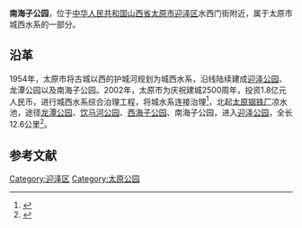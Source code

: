 {{coord|37.86165|112.54698|display=title}}
'''南海子公园'''，位于[[中华人民共和国|中华人民共和国]][[山西省|山西省]][[太原市|太原市]][[迎泽区|迎泽区]]水西门街附近，属于太原市城西水系的一部分。

== 沿革 ==
1954年，太原市将古城以西的护城河规划为城西水系，沿线陆续建成[[迎泽公园|迎泽公园]]、龙潭公园以及南海子公园。2002年，太原市为庆祝建城2500周年，投资1.8亿元人民币，进行城西水系综合治理工程，将城水系连接治理<ref>{{Cite book|title=全国优秀城市规划获奖作品集 2005-2006|last=中国城市规划协会主编|first=|publisher=南宁：广西科学技术出版社|year=2007.10|isbn=978-7-80666-866-5|location=|pages=122-123}}</ref>，北起[[太原钢铁集团|太原钢铁厂]]凉水池，途径[[龙潭公园_(太原)|龙潭公园]]、[[饮马河公园|饮马河公园]]、[[西海子公园_(太原)|西海子公园]]、南海子公园，进入[[迎泽公园|迎泽公园]]，全长12.6公里<ref>{{Cite book|title=唐明新姿|last=高正著|first=|publisher=太原：山西人民出版社|year=2009.10|isbn=978-7-203-03748-4|location=|pages=168}}</ref>。

== 参考文献 ==
{{reflist}}

[[Category:迎泽区|Category:迎泽区]]
[[Category:太原公园|Category:太原公园]]